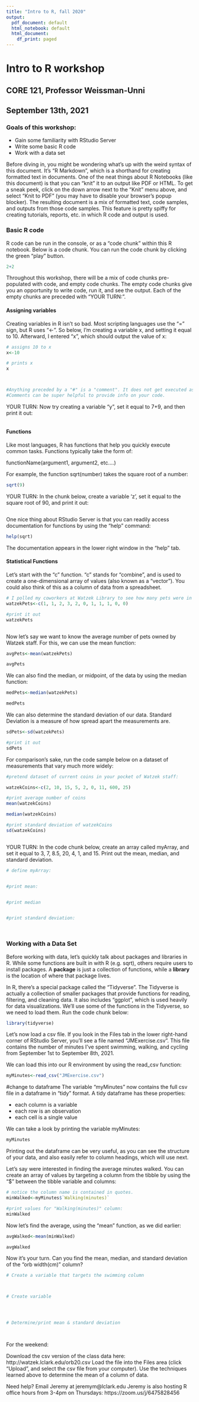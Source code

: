 ```yaml
---
title: "Intro to R, fall 2020"
output:
  pdf_document: default
  html_notebook: default
  html_document:
    df_print: paged
---
```


# Intro to R workshop
## CORE 121, Professor Weissman-Unni
## September 13th, 2021


### Goals of this workshop:

* Gain some familiarity with RStudio Server
* Write some basic R code
* Work with a data set


Before diving in, you might be wondering what's up with the weird syntax of this document. It's "R Markdown", which is a shorthand for creating formatted text in documents. One of the neat things about R Notebooks (like this document) is that you can "knit" it to an output like PDF or HTML. To get a sneak peek, click on the down arrow next to the "Knit" menu above, and select "Knit to PDF" (you may have to disable your browser's popup blocker). The resulting document is a mix of formatted text, code samples, and outputs from those code samples. This feature is pretty spiffy for creating tutorials, reports, etc. in which R code and output is used.


### Basic R code

R code can be run in the console, or as a "code chunk" within this R notebook. Below is a code chunk. You can run the code chunk by clicking the green "play" button.

```r
2+2
```

Throughout this workshop, there will be a mix of code chunks pre-populated with code, and empty code chunks. The empty code chunks give you an opportunity to write code, run it, and see the output. Each of the empty chunks are preceded with "YOUR TURN:".

#### Assigning variables

Creating variables in R isn't so bad. Most scripting languages use the "=" sign, but R uses "<-". So below, I'm creating a variable x, and setting it equal to 10. Afterward, I entered "x", which should output the value of x:

```r
# assigns 10 to x
x<-10

# prints x
x



#Anything preceded by a "#" is a "comment". It does not get executed as code.
#Comments can be super helpful to provide info on your code.


```


YOUR TURN:
Now try creating a variable "y", set it equal to 7+9, and then print it out:
```r


```



#### Functions

Like most languages, R has functions that help you quickly execute common tasks. Functions typically take the form of:

functionName(argument1, argument2, etc....)

For example, the function sqrt(number) takes the square root of a number:

```r
sqrt(9)
```


YOUR TURN:
In the chunk below, create a variable 'z', set it equal to the square root of 90, and print it out:
```r


```

One nice thing about RStudio Server is that you can readily access documentation for functions by using the "help" command:

```r
help(sqrt)
```

The documentation appears in the lower right window in the "help" tab.


#### Statistical Functions

Let's start with the "c" function. "c" stands for "combine", and is used to create a one-dimensional array of values (also known as a "vector"). You could also think of this as a column of data from a spreadsheet.

```r
# I polled my coworkers at Watzek Library to see how many pets were in each household:
watzekPets<-c(1, 1, 2, 3, 2, 0, 1, 1, 1, 0, 0)

#print it out
watzekPets



```


Now let's say we want to know the average number of pets owned by Watzek staff. For this, we can use the mean function:

```r

avgPets<-mean(watzekPets)

avgPets

```


We can also find the median, or midpoint, of the data by using the median function:

```r

medPets<-median(watzekPets)

medPets

```



We can also determine the standard deviation of our data. Standard Deviation is a measure of how spread apart the measurements are. 

```r
sdPets<-sd(watzekPets)

#print it out
sdPets
```

For comparison's sake, run the code sample below on a dataset of measurements that vary much more widely:

```r

#pretend dataset of current coins in your pocket of Watzek staff:

watzekCoins<-c(2, 10, 15, 5, 2, 0, 11, 600, 25)

#print average number of coins
mean(watzekCoins)

median(watzekCoins)

#print standard deviation of watzekCoins
sd(watzekCoins)



```







YOUR TURN:
In the code chunk below, create an array called myArray, and set it equal to 3, 7, 8.5, 20, 4, 1, and 15. Print out the mean, median, and standard deviation.

```r

# define myArray:


#print mean:


#print median


#print standard deviation:




```




### Working with a Data Set


Before working with data, let's quickly talk about packages and libraries in R. While some functions are built in with R (e.g. sqrt), others require users to install packages. A **package** is just a collection of functions, while a **library** is the location of where that package lives.    

In R, there's a special package called the "Tidyverse". The Tidyverse is actually a collection of smaller packages that provide functions for reading, filtering, and cleaning data. It also includes "ggplot", which is used heavily for data visualizations. We'll use some of the functions in the Tidyverse, so we need to load them. Run the code chunk below:


```r
library(tidyverse)
```


Let's now load a csv file. If you look in the Files tab in the lower right-hand corner of RStudio Server, you'll see a file named "JMExercise.csv". This file contains the number of minutes I've spent swimming, walking, and cycling from September 1st to September 8th, 2021.

We can load this into our R environment by using the read_csv function:

```r
myMinutes<-read_csv("JMExercise.csv")
```


#change to dataframe
The variable "myMinutes" now contains the full csv file in a dataframe in "tidy" format. A tidy dataframe has these properties:

* each column is a variable
* each row is an observation
* each cell is a single value

We can take a look by printing the variable myMinutes:

```r
myMinutes
```


Printing out the dataframe can be very useful, as you can see the structure of your data, and also easily refer to column headings, which will use next.

Let's say were interested in finding the average minutes walked. You can create an array of values by targeting a column from the tibble by using the "$" between the tibble variable and columns:

```r

# notice the column name is contained in quotes. 
minWalked<-myMinutes$`Walking(minutes)`

#print values for "Walking(minutes)" column:
minWalked

```


Now let's find the average, using the "mean" function, as we did earlier:


```r

avgWalked<-mean(minWalked)

avgWalked


```



Now it's your turn. Can you find the mean, median, and standard deviation of the "orb width(cm)" column?

```r

# Create a variable that targets the swimming column



# Create variable 




# Determine/print mean & standard deviation




```





For the weekend:

Download the csv version of the class data here: http://watzek.lclark.edu/orb20.csv
Load the file into the Files area (click "Upload", and select the csv file from your computer). 
Use the techniques learned above to determine the mean of a column of data.


Need help?
Email Jeremy at jeremym@lclark.edu
Jeremy is also hosting R office hours from 3-4pm on Thursdays: https://zoom.us/j/6475828456





